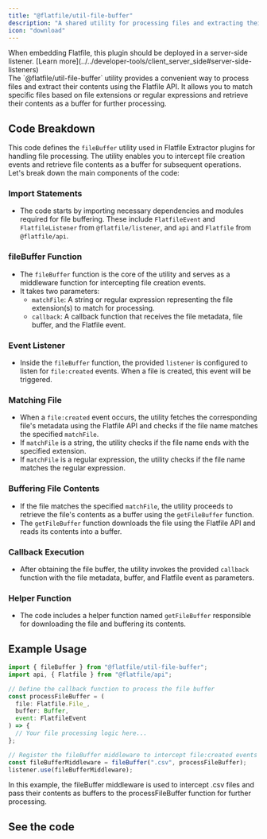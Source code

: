 ```yaml
---
title: "@flatfile/util-file-buffer"
description: "A shared utility for processing files and extracting their contents using the Flatfile API."
icon: "download"
---
```


<Warning>
  When embedding Flatfile, this plugin should be deployed in a server-side
  listener. [Learn
  more](../../developer-tools/client_server_side#server-side-listeners)
</Warning>

<CardGroup cols={1}>
  <Card title="@flatfile/util-file-buffer" icon="download">
    <br />
    The `@flatfile/util-file-buffer` utility provides a convenient way to process
    files and extract their contents using the Flatfile API. It allows you to match
    specific files based on file extensions or regular expressions and retrieve their
    contents as a buffer for further processing.
  </Card>
</CardGroup>

## Code Breakdown

This code defines the `fileBuffer` utility used in Flatfile Extractor plugins for handling file processing. The utility enables you to intercept file creation events and retrieve file contents as a buffer for subsequent operations. Let's break down the main components of the code:

### **Import Statements**

- The code starts by importing necessary dependencies and modules required for file buffering. These include `FlatfileEvent` and `FlatfileListener` from `@flatfile/listener`, and `api` and `Flatfile` from `@flatfile/api`.

### **fileBuffer Function**

- The `fileBuffer` function is the core of the utility and serves as a middleware function for intercepting file creation events.
- It takes two parameters:
  - `matchFile`: A string or regular expression representing the file extension(s) to match for processing.
  - `callback`: A callback function that receives the file metadata, file buffer, and the Flatfile event.

### **Event Listener**

- Inside the `fileBuffer` function, the provided `listener` is configured to listen for `file:created` events. When a file is created, this event will be triggered.

### **Matching File**

- When a `file:created` event occurs, the utility fetches the corresponding file's metadata using the Flatfile API and checks if the file name matches the specified `matchFile`.
- If `matchFile` is a string, the utility checks if the file name ends with the specified extension.
- If `matchFile` is a regular expression, the utility checks if the file name matches the regular expression.

### **Buffering File Contents**

- If the file matches the specified `matchFile`, the utility proceeds to retrieve the file's contents as a buffer using the `getFileBuffer` function.
- The `getFileBuffer` function downloads the file using the Flatfile API and reads its contents into a buffer.

### **Callback Execution**

- After obtaining the file buffer, the utility invokes the provided `callback` function with the file metadata, buffer, and Flatfile event as parameters.

### **Helper Function**

- The code includes a helper function named `getFileBuffer` responsible for downloading the file and buffering its contents.

## Example Usage

```javascript
import { fileBuffer } from "@flatfile/util-file-buffer";
import api, { Flatfile } from "@flatfile/api";

// Define the callback function to process the file buffer
const processFileBuffer = (
  file: Flatfile.File_,
  buffer: Buffer,
  event: FlatfileEvent
) => {
  // Your file processing logic here...
};

// Register the fileBuffer middleware to intercept file:created events
const fileBufferMiddleware = fileBuffer(".csv", processFileBuffer);
listener.use(fileBufferMiddleware);
```

In this example, the fileBuffer middleware is used to intercept .csv files and pass their contents as buffers to the processFileBuffer function for further processing.

## See the code

<CardGroup cols={2}>
  <Card
    title="@flatfile/util-file-buffer"
    href="https://github.com/FlatFilers/flatfile-plugins/tree/main/utils/file-buffer"
    icon="github"
  ></Card>
</CardGroup>
